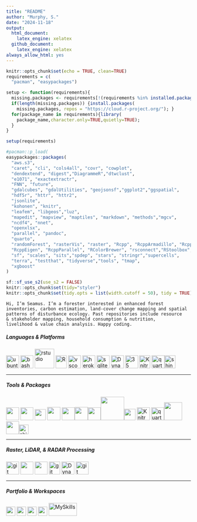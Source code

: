```yaml
---
title: "README"
author: "Murphy, S."
date: "2024-11-18"
output:
  html_document:
    latex_engine: xelatex
  github_document:
    latex_engine: xelatex
always_allow_html: yes
---
```


```r
knitr::opts_chunk$set(echo = TRUE, clean=TRUE)
requirements = c(
  "pacman", "easypackages")

setup <- function(requirements){
  missing.packages <- requirements[!(requirements %in% installed.packages()[,"Package"])];
  if(length(missing.packages)) {install.packages(
    missing.packages, repos = "https://cloud.r-project.org/"); }
  for(package_name in requirements){library(
    package_name,character.only=TRUE,quietly=TRUE);
  }
}

setup(requirements)

#pacman::p_load(
easypackages::packages(  
  "aws.s3", 
  "caret", "cli", "cols4all", "covr", "cowplot",
  "dendextend", "digest","DiagrammeR","dtwclust", 
  "e1071", "exactextractr", 
  "FNN", "future",
  "gdalcubes", "gdalUtilities", "geojsonsf","ggplot2","ggspatial",
  "hdf5r", "httr", "httr2",
  "jsonlite", 
  "kohonen", "knitr",
  "leafem", "libgeos","luz",
  "mapedit", "mapview", "maptiles", "markdown", "methods","mgcv", 
  "ncdf4", "nnet", 
  "openxlsx", 
  "parallel", "pandoc",
  "quarto",
  "randomForest", "rasterVis", "raster", "Rcpp", "RcppArmadillo", "RcppCensSpatial", 
  "RcppEigen", "RcppParallel", "RColorBrewer", "rsconnect","RStoolbox", "rts", "rmarkdown",
  "sf", "scales", "sits","spdep", "stars", "stringr","supercells", 
  "terra", "testthat", "tidyverse","tools", "tmap", 
  "xgboost"
)

sf::sf_use_s2(use_s2 = FALSE)
knitr::opts_chunk$set(tidy="styler")
knitr::opts_chunk$set(tidy.opts = list(width.cutoff = 50), tidy = TRUE)
```

<code>Hi, I’m Seamus. I’m a forester interested in enhanced forest
inventories, carbon estimation, land-cover change mapping and spatial
patterns of disturbance ecology. Past repositories include resource &
stakeholder mapping, household consumption & nutrition, livelihood &
value chain analysis. Happy coding.</code>

##### Languages & Platforms

[<img src="https://user-images.githubusercontent.com/25181517/186884153-99edc188-e4aa-4c84-91b0-e2df260ebc33.png" alt="ubuntu" width="35"/>](https://www.releases.ubuntu.com/)
[<img src="https://www.vectorlogo.zone/logos/gnu_bash/gnu_bash-icon.svg" alt="bash" width="35"/>](https://www.gnu.org/software/bash/)
[<img src="https://geomoer.github.io/moer-base-r/assets/images/unit_images/u01/grid.png" alt="rstudio" width="53"/>](https://posit.co)
[<img src="https://cdn.iconscout.com/icon/free/png-512/r-5-283170.png" alt="R" width="30" height="35"/>](https://cran.r-project.org)
[<img src="https://raw.githubusercontent.com/github/explore/80688e429a7d4ef2fca1e82350fe8e3517d3494d/topics/visual-studio-code/visual-studio-code.png" alt="vscode" width="35"/>](https://code.visualstudio.com/)
[<img src="https://www.vectorlogo.zone/logos/heroku/heroku-icon.svg" alt="heroku" width="35"/>](https://heroku.com)
[<img src="https://www.vectorlogo.zone/logos/sqlite/sqlite-icon.svg" alt="sqlite" width="35"/>](https://www.sqlite.org/)
[<img src="https://novasoft.global/wp-content/uploads/2020/04/ms-dynamics365-logo.png" alt="Dynamics365" width="35"/>](https://www.microsoft.com/en-us/dynamics-365/)
[<img src="https://www.vectorlogo.zone/logos/git-scm/git-scm-icon.svg" alt="35" width="35"/>](https://git-scm.com/)
[<img src="https://raw.githubusercontent.com/rstudio/hex-stickers/main/PNG/knitr.png" alt="Knitr" width="30" height="35"/>](https://yihui.org/knitr/)
[<img src="https://avatars.githubusercontent.com/u/67437475?s=200&amp;v=4" alt="quarto" width="35"/>](https://github.com/quarto-dev)[<img src="https://raw.githubusercontent.com/rstudio/hex-stickers/main/PNG/shiny.png" alt="shiny" width="30" height="35"/>](http://shiny.rstudio.com/)

------------------------------------------------------------------------

##### Tools & Packages

[<img src="https://enhakkore.net/wp-content/uploads/2019/07/logo-qgis.png" width="35"/>](https://www.qgis.org)
[<img src="https://saga-gis.sourceforge.io/_images/logo_saga.png" width="35"/>](https://saga-gis.sourceforge.io)
[<img src="http://www.brazildatacube.org/wp-content/uploads/2020/12/rStac_logo-768x889.png" width="30"/>](http://www.brazildatacube.org)
[<img src="https://open-eo.github.io/openeo-r-client/reference/figures/logo.png" width="36"/>](https://open-eo.github.io)
[<img src="https://www.esri.com/content/dam/esrisites/en-us/common/icons/product-logos/arcgis-platform-220.png" width="35"/>](https://www.esriuk.com/en-gb/arcgis/products/arcgis-online/overview)[<img src="https://eos-gnss.com/wp-content/uploads/2021/04/ArcGIS-Field-Maps-Android.png" width="36"/>](https://www.esri.com/)[<img src="https://avatars.githubusercontent.com/u/3733688?s=200&amp;v=4" width="35"/>](https://geoodk.com)[<img src="https://docs.getodk.org/_static/odk-logo.svg" width="64"/>](http://odk.org/)[<img src="https://raw.githubusercontent.com/rspatial/terra/master/man/figures/logo.png" width="31"/>](https://github.com/rspatial/terra)
[<img src="https://r-spatial.github.io/sf/logo.png" alt="Knitr" width="35"/>](https://r-spatial.github.io/sf)
[<img src="https://gdalcubes.github.io/source/gdalcubes_logo_mini.png" alt="quarto" width="35"/>](https://gdalcubes.github.io)[<img src="https://stacspec.org/public/images-original/STAC-01.png" width="49"/>](https://stacspec.org)[<img src="https://cdn0.iconfinder.com/data/icons/fruit-and-vegetables-11/64/VEGETABLES_4-05-512.png" width="35"/>](https://topepo.github.io/caret/)[<img src="https://images.routledge.com/common/jackets/crclarge/978148221/9781482210200.jpg" alt="shiny" width="26"/>](https://spatstat.org)

------------------------------------------------------------------------

##### Raster, LiDAR, & RADAR Processing

[<img src="https://mundiwebservices.com/keystoneapi/uploads/images/tool-gdal-logo.jpg" alt="git" width="35"/>](https://gdal.org/)
[<img src="https://avatars.githubusercontent.com/u/9302722?s=200&amp;v=4" width="35"/>](https://github.com/LAStools/LAStools)
[<img src="https://rapidlasso.de/wp-content/uploads/2023/03/Logo-Rapidlasso.svg" width="35"/>](https://rapidlasso.de)
[<img src="https://raw.githubusercontent.com/Jean-Romain/lidR/master/man/figures/logo200x231.png" alt="git" width="30" height="35"/>](https://github.com/r-lidar/lidR)
[<img src="https://cdn.icon-icons.com/icons2/1508/PNG/512/googleearth-engine_104576.png" alt="Dynamics365" width="35"/>](https://earthengine.google.com/platform/)
[<img src="https://avatars.githubusercontent.com/u/16205719?s=48&amp;v=4" alt="git" width="35"/>](https://github.com/EarthBigData/openSAR)

------------------------------------------------------------------------

##### Portfolio & Workspaces

[<img src="https://orcid.org/assets/vectors/orcid.logo.icon.svg" width="25"/>](#0)
[<img src="https://cdn.iconscout.com/icon/free/png-512/free-researchgate-3772415-3151543.png" width="25"/>](#0)
[<img src="https://raw.githubusercontent.com/rahuldkjain/github-profile-readme-generator/master/src/images/icons/Social/linked-in-alt.svg" width="25"/>](#0)
[<img src="https://cdn.worldvectorlogo.com/logos/google-scholar.svg" width="25"/>](#0)
![MySkills](https://skillicons.dev/icons?i=aws,azure&perline=2){width="77"
height="35"}
